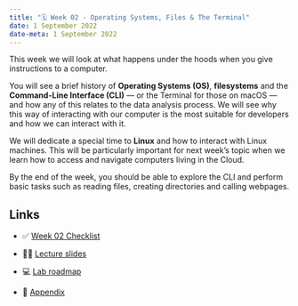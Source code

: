 ---
title: "🗓️ Week 02 - Operating Systems, Files & The Terminal"
date: 1 September 2022
date-meta: 1 September 2022
---

This week we will look at what happens under the hoods when you give instructions to a computer. 

You will see a brief history of **Operating Systems (OS)**, **filesystems** and the **Command-Line Interface (CLI)** — or the Terminal for those on macOS — and how any of this relates to the data analysis process. We will see why this way of interacting with our computer is the most suitable for developers and how we can interact with it.

We will dedicate a special time to **Linux** and how to interact with Linux machines. This will be particularly important for next week's topic when we learn how to access and navigate computers living in the Cloud.

By the end of the week, you should be able to explore the CLI and perform basic tasks such as reading files, creating directories and calling webpages.


## Links

- ✅ [Week 02 Checklist](/weeks/week02/checklist.qmd)

- 👨‍🏫 [Lecture slides](/weeks/week02/lecture.qmd)

- 💻 [Lab roadmap](/weeks/week02/lab.qmd)

- 🔖 [Appendix](/weeks/week02/appendix.qmd)

